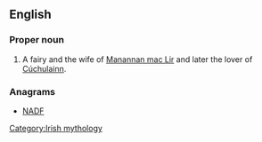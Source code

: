 ==English==

===Proper noun===
{{en-proper noun}}

# A fairy and the wife of [[Manannan mac Lir]] and later the lover of [[Cúchulainn]].

===Anagrams===
* [[NADF#English|NADF]]


[[Category:Irish mythology]]